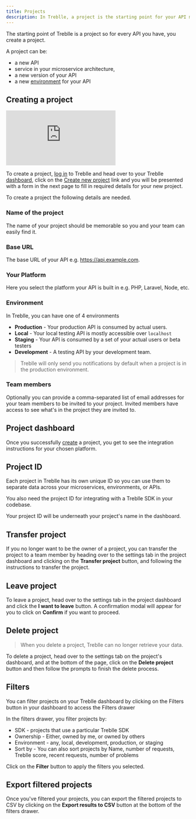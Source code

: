 ```yaml
---
title: Projects
description: In Treblle, a project is the starting point for your API management and monitoring.
---
```


The starting point of Treblle is a project so for every API you have, you create a project.

A project can be:

- a new API
- service in your microservice architecture,
- a new version of your API
- a new [environment](/treblle/projects#environment) for your API

## Creating a project

<iframe class="w-full aspect-[16/9]" src="https://www.youtube.com/embed/3pBIJhua7ac" aria-label="YouTube video player" frameborder="0" allow="accelerometer; autoplay; clipboard-write; encrypted-media; gyroscope; picture-in-picture; web-share" allowfullscreen></iframe>

To create a project, <a href="https://app.treblle.com/login" target="_blank">log in</a> to Treblle and head over to your Treblle <a href="https://app.treblle.com">dashboard</a>, click on the <a href="https://app.treblle.com/projects/create" target="_blank">Create new project</a> link and you will be presented with a form in the next page to fill in required details for your new project.

To create a project the following details are needed.

### Name of the project

The name of your project should be memorable so you and your team can easily find it.

### Base URL

The base URL of your API e.g. https://api.example.com.

### Your Platform

Here you select the platform your API is built in e.g. PHP, Laravel, Node, etc.

### Environment

In Treblle, you can have one of 4 environments

- **Production** - Your production API is consumed by actual users.
- **Local** - Your local testing API is mostly accessible over `localhost`
- **Staging** - Your API is consumed by a set of your actual users or beta testers
- **Development** - A testing API by your development team.

> Treblle will only send you notifications by default when a project is in the production environment.

### Team members

Optionally you can provide a comma-separated list of email addresses for your team members to be invited to your project. Invited members have access to see what's in the project they are invited to.

## Project dashboard

Once you successfully [create](/treblle/projects#creating-a-project) a project, you get to see the integration instructions for your chosen platform.

## Project ID

Each project in Treblle has its own unique ID so you can use them to separate data across your microservices, environments, or APIs.

You also need the project ID for integrating with a Treblle SDK in your codebase.

Your project ID will be underneath your project's name in the dashboard.

## Transfer project

If you no longer want to be the owner of a project, you can transfer the project to a team member by heading over to the settings tab in the project dashboard and clicking on the **Transfer project** button, and following the instructions to transfer the project.

## Leave project

To leave a project, head over to the settings tab in the project dashboard and click the **I want to leave** button. A confirmation modal will appear for you to click on **Confirm** if you want to proceed.

## Delete project

> When you delete a project, Treblle can no longer retrieve your data.

To delete a project, head over to the settings tab on the project's dashboard, and at the bottom of the page, click on the **Delete project** button and then follow the prompts to finish the delete process.

## Filters

You can filter projects on your Treblle dashboard by clicking on the Filters button in your dashboard to access the Filters drawer

In the filters drawer, you filter projects by:

- SDK - projects that use a particular Treblle SDK
- Ownership - Either, owned by me, or owned by others
- Environment - any, local, development, production, or staging
- Sort by - You can also sort projects by Name, number of requests, Treblle score, recent requests, number of problems

Click on the **Filter** button to apply the filters you selected.

## Export filtered projects

Once you've filtered your projects, you can export the filtered projects to CSV by clicking on the **Export results to CSV** button at the bottom of the filters drawer.